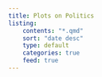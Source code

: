 ```yaml
---
title: Plots on Politics
listing: 
    contents: "*.qmd"
    sort: "date desc"
    type: default
    categories: true
    feed: true
---
```

